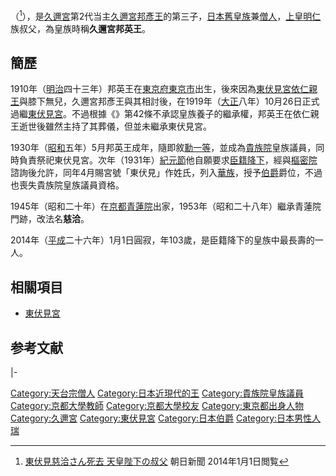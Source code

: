 {{東亞男性歷史人物
|名稱 =邦英王<br />東伏見慈洽
|身份 =日本[[王_(日本)|王]]→[[臣籍降下|臣籍降下]]
|國家 =[[大日本帝國|大日本帝國]]、[[日本國|日本國]]
|時代 =[[明治時代|明治時代]]、[[大正時代|大正時代]]、[[昭和時代|昭和時代]]、[[平成時代|平成時代]]
|圖片名稱 =HIH Prince Kuni Kunihide.jpg
|圖片說明 =十多歲時的東伏見慈洽
|姓 =（無）→東伏見
|名 =邦英
|封爵 =王
|宮號1 =[[久邇宮|久邇宮]]
|出生日期 ={{Birth date|1910|5|16}}
|出生地點 ={{JPN}}[[東京府|東京府]][[東京市|東京市]]
|逝世年 ={{death date and age|2014|1|1|1910|5|16}}
|逝世地 ={{JPN}}[[京都府|京都府]][[京都市|京都市]]
|父親 =[[久邇宮邦彥王|久邇宮邦彥王]]
|母親 =[[邦彥王妃俔子|邦彥王妃俔子]]
|妻 =東伏見保子
|妻之父={{link-ja|龜井茲常|亀井茲常}}
|子 =東伏見韶淑、東伏見慈晃、東伏見睿淑
}}
{{nihongo|'''東伏見慈洽'''|ひがしふしみ じごう}}（{{bd|1910年|5月16日|2014年|1月1日|Higashifushimi Kunihide}}<ref>[http://www.asahi.com/articles/ASF0TKY201401010021.html 東伏見慈洽さん死去 天皇陛下の叔父] {{Webarchive|url=https://archive.today/20140101063946/http://www.asahi.com/articles/ASF0TKY201401010021.html |date=2014-01-01 }} 朝日新聞 2014年1月1日閲覧</ref>），是[[久邇宮|久邇宮]]第2代当主[[久邇宮邦彥王|久邇宮邦彥王]]的第三子，[[日本|日本]][[舊皇族|舊皇族]]兼[[僧人|僧人]]，[[上皇|上皇]][[明仁|明仁]]族叔父，為皇族時稱'''久邇宮邦英王'''。

== 簡歷 ==
1910年（[[明治|明治]]四十三年）邦英王在[[東京府|東京府]][[東京市|東京市]]出生，後來因為[[東伏見宮依仁親王|東伏見宮依仁親王]]與{{link-ja|依仁親王妃周子|依仁親王妃周子}}膝下無兒，久邇宮邦彥王與其相討後，在1919年（[[大正|大正]]八年）10月26日正式過繼[[東伏見宮|東伏見宮]]。不過根據《{{link-ja|皇室典範 (1889年)|皇室典範 (1889年)|舊皇室典範}}》第42條不承認皇族養子的繼承權，邦英王在依仁親王逝世後雖然主持了其葬儀，但並未繼承東伏見宮。

1930年（[[昭和|昭和]]五年）5月邦英王成年，隨即敘[[勳等|勳一等]]，並成為[[貴族院|貴族院]]皇族議員，同時負責祭祀東伏見宮。次年（1931年）[[紀元節|紀元節]]他自願要求[[臣籍降下|臣籍降下]]，經{{link-ja|皇族會議|皇族会議}}與[[樞密院_(日本)|樞密院]]諮詢後允許，同年4月賜宮號「東伏見」作姓氏，列入[[華族_(日本)|華族]]，授予[[伯爵|伯爵]]爵位，不過也喪失貴族院皇族議員資格。

1945年（昭和二十年）在[[京都|京都]][[青蓮院|青蓮院]]出家，1953年（昭和二十八年）繼承青蓮院門跡，改法名'''慈洽'''。

2014年（[[平成|平成]]二十六年）1月1日圓寂，年103歲，是臣籍降下的皇族中最長壽的一人。

== 相關項目 ==
* [[東伏見宮|東伏見宮]]

==参考文献==
{{reflist}}

{{start box|width=auto}}
{{s-rel}}
|-
{{s-before|深澄}}
{{s-title|[[青蓮院|青蓮院]]門跡|第67世}}
{{s-after|東伏見慈晃}}
{{end box}}

{{DEFAULTSORT:Higashifushimi Kunihide}}
[[Category:天台宗僧人|Category:天台宗僧人]]
[[Category:日本近現代的王|Category:日本近現代的王]]
[[Category:貴族院皇族議員|Category:貴族院皇族議員]]
[[Category:京都大學教師|Category:京都大學教師]]
[[Category:京都大學校友|Category:京都大學校友]]
[[Category:東京都出身人物|Category:東京都出身人物]]
[[Category:久邇宮|Category:久邇宮]]
[[Category:東伏見宮|Category:東伏見宮]]
[[Category:日本伯爵|Category:日本伯爵]]
[[Category:日本男性人瑞|Category:日本男性人瑞]]
